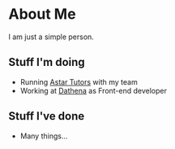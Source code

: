 
<div className={styles.Document}>

# About Me

I am just a simple person.

## Stuff I'm doing
* Running [Astar Tutors](www.astartutors.sg) with my team
* Working at [Dathena](www.dathena.io) as Front-end developer

## Stuff I've done
* Many things...

</div>